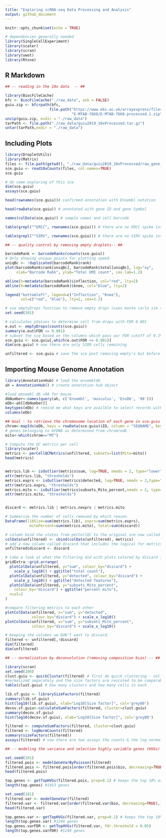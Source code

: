 ```yaml
---
title: "Exploring scRNA-seq Data Processing and Analysis"
output: github_document
---
```


```r
knitr::opts_chunk$set(echo = TRUE)
```


```r
# dependencies generally needed
library(SingleCellExperiment)
library(scater)
library(scran)
library(uwot)
library(Rtsne)
```

## R Markdown



```r
## -- reading in the 10x data  -- ##

library(BiocFileCache)
bfc <- BiocFileCache("./raw_data", ask = FALSE)
guiu.zip <- bfcrpath(bfc, 
                    file.path("https://www.ebi.ac.uk/arrayexpress/files",
                              "E-MTAB-7660/E-MTAB-7660.processed.1.zip"))
unzip(guiu.zip, exdir = "./raw_data")
tarPath <- file.path("./raw_data/guiu2019_10xProcessed.tar.gz")
untar(tarPath,exdir = "./raw_data")

```

## Including Plots



```r
library(DropletUtils)
library(Matrix)
files <- file.path(getwd(), "./raw_data/guiu2019_10xProcessed/raw_gene_bc_matrices/mm10")
sce.guiu <- read10xCounts(files, col.names=TRUE)
sce.guiu

```

```r
# do some exploring of this sce 
dim(sce.guiu)
assays(sce.guiu)

head(rownames(sce.guiu))# confirmed annotation with Ensembl notation

head(rowData(sce.guiu)) # annotated with gene ID and gene Symbol

names(colData(sce.guiu)) # sample names and cell barcode

table(grepl("^ERCC", rownames(sce.guiu))) # there are no ERCC spike ins

table(grepl("^SIRV", rownames(sce.guiu))) # there are no SIRV spike ins

```

```r
## -- quality control by removing empty droplets-- ##

barcodeRank <- barcodeRanks(counts(sce.guiu))
# Only showing unique points for plotting speed.
uniqBc <- !duplicated(barcodeRank$rank)
plot(barcodeRank$rank[uniqBc], barcodeRank$total[uniqBc], log="xy",
     xlab="Barcode Rabk", ylab="Total UMI count", cex.lab=1.2)

abline(h=metadata(barcodeRank)$inflection, col="red", lty=2)
abline(h=metadata(barcodeRank)$knee, col="blue", lty=2)

legend("bottomleft", legend=c("Inflection", "Knee"), 
       col=c("red", "blue"), lty=2, cex=1.2)

```


```r
# use emptyDrops function to remove empty drops (uses monte carlo sim so have to set.seed)
set.seed(101)

# calculates pValues to determine cell from drops with FDR 0.001
e.out <- emptyDrops(counts(sce.guiu))
summary(e.out$FDR <= 0.001)
# subset the sce based on the columns which pass our FDR cutoff of 0.1%
sce.guiu <- sce.guiu[,which(e.out$FDR <= 0.001)]
dim(sce.guiu) # now there are only 5289 cells remaining

```



```r
unfiltered <- sce.guiu # save the sce post removing empty's but before additional QC
```



## Importing Mouse Genome Annotation
```r
library(AnnotationHub) # load the ensembldb
ah = AnnotationHub() # create annotation hub object


```


```r
#load emsembl db v98 for mouse
dbNumber<-names(query(ah, c('Ensembl', 'musculus', 'EnsDb', '98')))
eDb<-ah[[dbNumber]] 
keytypes(eDb) # remind me what keys are availble to select records with
columns(eDb)
```

```r
## Goal - to retrieve the chromosome location of each gene in sce.guiu to see if it is mtDNA
chrom<-mapIds(eDb, keys = rowData(sce.guiu)$ID, column = "SEQNAME", keytype = "GENEID")
# genes belonging to mtDNA as determined from chrom/edb
mito<-which(chrom=="MT")
```

```r
# Compute the QC metrics per cell
library(scater)
metrics <- perCellQCMetrics(unfiltered, subsets=list(Mito=mito))
head(metrics)


metrics.lib <- isOutlier(metrics$sum, log=TRUE, nmads = 2, type="lower")
attr(metrics.lib, "thresholds")
metrics.exprs <- isOutlier(metrics$detected, log=TRUE, nmads = 2,type="lower")
attr(metrics.exprs, "thresholds")
metrics.mito <- isOutlier(metrics$subsets_Mito_percent,nmads = 2, type="higher")
attr(metrics.mito, "thresholds")


discard <- metrics.lib | metrics.nexprs | metrics.mito
```

```r
# Summarize the number of cells removed by which reason.
DataFrame(libSize=sum(metrics.lib), exprs=sum(metrics.exprs),
           mitoPercent=sum(metrics.mito), total=sum(discard))
```

```r
# column bind the states from perCellQC to the original sce now called unfiltered
colData(unfiltered) <- cbind(colData(unfiltered), metrics)
# add a new column called discard that includes the logical for metrics.mito
unfiltered$discard <- discard
```

```r
# take a look at what the filtering did with plots colored by discard identity
gridExtra::grid.arrange(
  plotColData(unfiltered, y="sum", colour_by="discard") +
    scale_y_log10() + ggtitle("total count"),
  plotColData(unfiltered, y="detected", colour_by="discard") +
    scale_y_log10() + ggtitle("detected features"),
  plotColData(unfiltered, y="subsets_Mito_percent",
    colour_by="discard") + ggtitle("percent mito"),
  ncol=2
)
```

```r
#compare filtering metrics to each other
plotColData(unfiltered, x="sum", y="detected",
            colour_by="discard") + scale_x_log10()
plotColData(unfiltered, x="sum", y="subsets_Mito_percent",
            colour_by="discard") + scale_x_log10()

```

```r
# Keeping the columns we DON'T want to discard.
filtered <- unfiltered[,!discard]
dim(filtered)
dim(unfiltered)
```

```r
## -- normalization by deconvolution (removing composition bias) -- ##

library(scran)
set.seed(100)
clust.guiu <- quickCluster(filtered) # first do quick clustering - cells in each clusterare 
#normalized separately and the size factors are rescaled to be comparable across clusters
table(clust.guiu) # how many clusters and how many cells in each


```

```r
lib.sf.guiu <- librarySizeFactors(filtered)
summary(lib.sf.guiu)
hist(log10(lib.sf.guiu), xlab="Log10[Size factor]", col='grey80')
decov.sf.guiu<-calculateSumFactors(filtered, cluster=clust.guiu)
summary(decov.sf.guiu)
hist(log10(decov.sf.guiu), xlab="Log10[Size factor]", col='grey80')

```

```r
filtered <- computeSumFactors(filtered, cluster=clust.guiu)
filtered <- logNormCounts(filtered)
summary(sizeFactors(filtered))
assays(filtered) # now there are two assays the counts & the log normalized counts just made

```

```r
## -- modeling the variance and selection highly variable genes (HVGs) -- ##

set.seed(101)
filtered.pois <- modelGeneVarByPoisson(filtered)
filtered.pois <- filtered.pois[order(filtered.pois$bio, decreasing=TRUE),]
head(filtered.pois)

top.genes <- getTopHVGs(filtered.pois, prop=0.1) # keeps the top 10% as HGVs
length(top.genes) #1453 genes


```

```r
set.seed(101)
filtered.var <- modelGeneVar(filtered)
filtered.var <- filtered.var[order(filtered.var$bio, decreasing=TRUE),]
head(filtered.var)

top.genes.var <- getTopHVGs(filtered.var, prop=0.1) # keeps the top 10% as HGVs
length(top.genes.var) #1240 genes
top.genes.varFDR <- getTopHVGs(filtered.var, fdr.threshold = 0.05) 
length(top.genes.varFDR) #1240 genes

```

